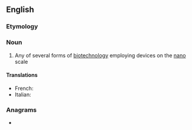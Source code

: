 ==English==

===Etymology===
{{prefix|en|nano|biotechnology}}

===Noun===
{{wikipedia}}
{{en-noun|~}}

# Any of several forms of [[biotechnology]] employing devices on the [[nano]] scale

====Translations====
{{trans-top|any of several forms of biotechnology employing devices on the nano scale}}
* French: {{t+|fr|nanobiotechnologie|f}}
* Italian: {{t+|it|nanobiotecnologia|f}}
{{trans-mid}}
{{trans-bottom}}

===Anagrams===
* {{anagrams|en|a=abceghilnnnooooty|bionanotechnology}}